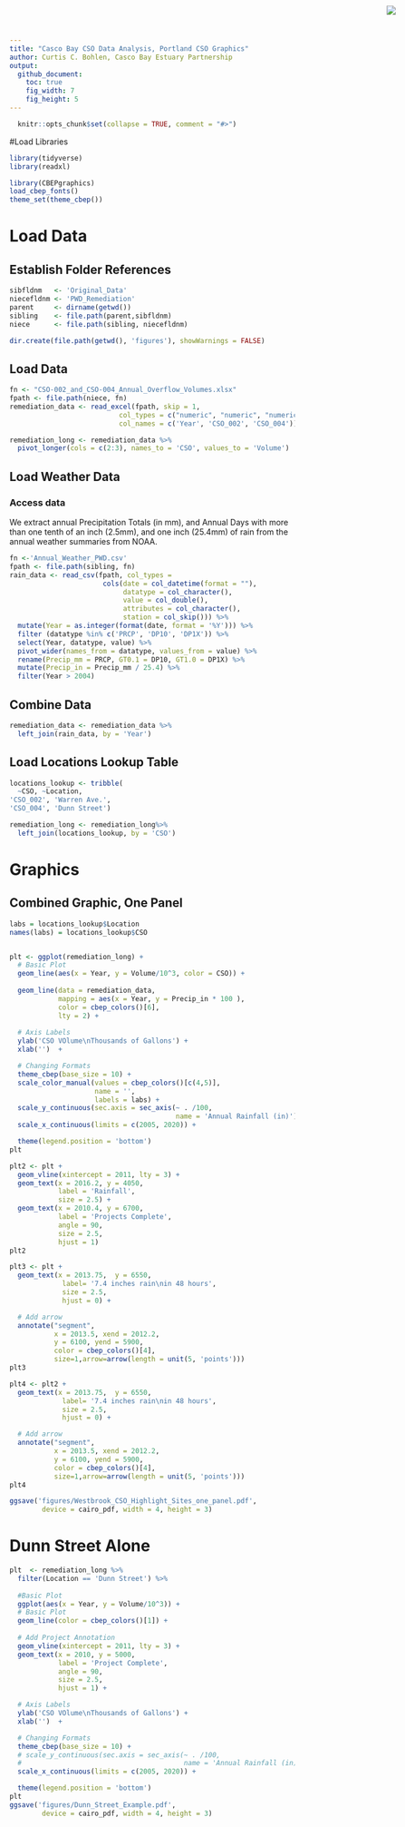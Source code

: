 ```yaml
---
title: "Casco Bay CSO Data Analysis, Portland CSO Graphics"
author: Curtis C. Bohlen, Casco Bay Estuary Partnership
output:
  github_document:
    toc: true
    fig_width: 7
    fig_height: 5
---
```


<img
    src="https://www.cascobayestuary.org/wp-content/uploads/2014/04/logo_sm.jpg"
    style="position:absolute;top:10px;right:50px;" />

```r
  knitr::opts_chunk$set(collapse = TRUE, comment = "#>")
```

#Load Libraries
```r
library(tidyverse)
library(readxl)

library(CBEPgraphics)
load_cbep_fonts()
theme_set(theme_cbep())

```

# Load Data
## Establish Folder References
```r
sibfldnm   <- 'Original_Data'
niecefldnm <- 'PWD_Remediation'
parent     <- dirname(getwd())
sibling    <- file.path(parent,sibfldnm)
niece      <- file.path(sibling, niecefldnm)

dir.create(file.path(getwd(), 'figures'), showWarnings = FALSE)
```

## Load Data
```r
fn <- "CSO-002_and_CSO-004_Annual_Overflow_Volumes.xlsx"
fpath <- file.path(niece, fn)
remediation_data <- read_excel(fpath, skip = 1,
                           col_types = c("numeric", "numeric", "numeric"),
                           col_names = c('Year', 'CSO_002', 'CSO_004'))

remediation_long <- remediation_data %>%
  pivot_longer(cols = c(2:3), names_to = 'CSO', values_to = 'Volume')
```

## Load Weather Data
### Access data
We extract annual Precipitation Totals (in mm), and Annual Days with more than
one tenth of an inch (2.5mm), and one inch (25.4mm) of rain from the annual
weather summaries from NOAA.
```r
fn <-'Annual_Weather_PWD.csv'
fpath <- file.path(sibling, fn)
rain_data <- read_csv(fpath, col_types =
                       cols(date = col_datetime(format = ""),
                            datatype = col_character(),
                            value = col_double(),
                            attributes = col_character(),
                            station = col_skip())) %>%
  mutate(Year = as.integer(format(date, format = '%Y'))) %>%
  filter (datatype %in% c('PRCP', 'DP10', 'DP1X')) %>%
  select(Year, datatype, value) %>%
  pivot_wider(names_from = datatype, values_from = value) %>%
  rename(Precip_mm = PRCP, GT0.1 = DP10, GT1.0 = DP1X) %>%
  mutate(Precip_in = Precip_mm / 25.4) %>%
  filter(Year > 2004)
```

## Combine Data
```r
remediation_data <- remediation_data %>%
  left_join(rain_data, by = 'Year')
```

## Load Locations Lookup Table
```r

locations_lookup <- tribble(
  ~CSO, ~Location,
'CSO_002', 'Warren Ave.',
'CSO_004', 'Dunn Street')

remediation_long <- remediation_long%>%
  left_join(locations_lookup, by = 'CSO')
```

# Graphics
## Combined Graphic, One Panel
```r
labs = locations_lookup$Location
names(labs) = locations_lookup$CSO


plt <- ggplot(remediation_long) +
  # Basic Plot
  geom_line(aes(x = Year, y = Volume/10^3, color = CSO)) +
  
  geom_line(data = remediation_data,
            mapping = aes(x = Year, y = Precip_in * 100 ),
            color = cbep_colors()[6],
            lty = 2) +
   
  # Axis Labels
  ylab('CSO VOlume\nThousands of Gallons') +
  xlab('')  +

  # Changing Formats
  theme_cbep(base_size = 10) +
  scale_color_manual(values = cbep_colors()[c(4,5)],
                     name = '',
                     labels = labs) +
  scale_y_continuous(sec.axis = sec_axis(~ . /100,
                                         name = 'Annual Rainfall (in)')) +
  scale_x_continuous(limits = c(2005, 2020)) +

  theme(legend.position = 'bottom')
plt
```

```r
plt2 <- plt +
  geom_vline(xintercept = 2011, lty = 3) +
  geom_text(x = 2016.2, y = 4050,
            label = 'Rainfall',
            size = 2.5) +
  geom_text(x = 2010.4, y = 6700,
            label = 'Projects Complete',
            angle = 90,
            size = 2.5,
            hjust = 1)
plt2
```

```r
plt3 <- plt +
  geom_text(x = 2013.75,  y = 6550,
             label= '7.4 inches rain\nin 48 hours',
             size = 2.5,
             hjust = 0) +

  # Add arrow
  annotate("segment",
           x = 2013.5, xend = 2012.2,
           y = 6100, yend = 5900,
           color = cbep_colors()[4],
           size=1,arrow=arrow(length = unit(5, 'points')))
plt3
```
```r
plt4 <- plt2 +
  geom_text(x = 2013.75,  y = 6550,
             label= '7.4 inches rain\nin 48 hours',
             size = 2.5,
             hjust = 0) +

  # Add arrow
  annotate("segment",
           x = 2013.5, xend = 2012.2,
           y = 6100, yend = 5900,
           color = cbep_colors()[4],
           size=1,arrow=arrow(length = unit(5, 'points')))
plt4

ggsave('figures/Westbrook_CSO_Highlight_Sites_one_panel.pdf',
        device = cairo_pdf, width = 4, height = 3)
```

# Dunn Street Alone
```r

plt  <- remediation_long %>%
  filter(Location == 'Dunn Street') %>%
  
  #Basic Plot
  ggplot(aes(x = Year, y = Volume/10^3)) +
  # Basic Plot
  geom_line(color = cbep_colors()[1]) + 
    
  # Add Project Annotation
  geom_vline(xintercept = 2011, lty = 3) +
  geom_text(x = 2010, y = 5000,
            label = 'Project Complete',
            angle = 90,
            size = 2.5,
            hjust = 1) +

  # Axis Labels
  ylab('CSO VOlume\nThousands of Gallons') +
  xlab('')  +

  # Changing Formats
  theme_cbep(base_size = 10) +
  # scale_y_continuous(sec.axis = sec_axis(~ . /100,
  #                                        name = 'Annual Rainfall (in)')) +
  scale_x_continuous(limits = c(2005, 2020)) +

  theme(legend.position = 'bottom')
plt
ggsave('figures/Dunn_Street_Example.pdf',
        device = cairo_pdf, width = 4, height = 3)
```

